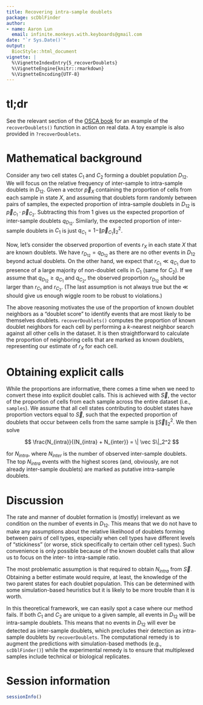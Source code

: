 ```yaml
---
title: Recovering intra-sample doublets 
package: scDblFinder
author: 
- name: Aaron Lun
  email: infinite.monkeys.with.keyboards@gmail.com
date: "`r Sys.Date()`"
output:
  BiocStyle::html_document
vignette: |
  %\VignetteIndexEntry{5_recoverDoublets}
  %\VignetteEngine{knitr::rmarkdown}
  %\VignetteEncoding{UTF-8}
---
```


# tl;dr

See the relevant section of the [OSCA book](https://osca.bioconductor.org/doublet-detection.html#doublet-detection-in-multiplexed-experiments) for an example of the `recoverDoublets()` function in action on real data.
A toy example is also provided in `?recoverDoublets`.

# Mathematical background

Consider any two cell states $C_1$ and $C_2$ forming a doublet population $D_{12}$.
We will focus on the relative frequency of inter-sample to intra-sample doublets in $D_{12}$.
Given a vector $\vec p_X$ containing the proportion of cells from each sample in state $X$, and assuming that doublets form randomly between pairs of samples, the expected proportion of intra-sample doublets in $D_{12}$ is $\vec p_{C_1} \cdot \vec p_{C_2}$.
Subtracting this from 1 gives us the expected proportion of inter-sample doublets $q_{D_{12}}$.
Similarly, the expected proportion of inter-sample doublets in $C_1$ is just $q_{C_1} =1 - \| \vec p_{C_1} \|_2^2$.

Now, let's consider the observed proportion of events $r_X$ in each state $X$ that are known doublets.
We have $r_{D_{12}} = q_{D_{12}}$ as there are no other events in $D_{12}$ beyond actual doublets.
On the other hand, we expect that $r_{C_1} \ll q_{C_1}$ due to presence of a large majority of non-doublet cells in $C_1$ (same for $C_2$).
If we assume that $q_{D_{12}} \ge q_{C_1}$ and $q_{C_2}$, the observed proportion $r_{D_{12}}$ should be larger than $r_{C_1}$ and $r_{C_2}$.
(The last assumption is not always true but the $\ll$ should give us enough wiggle room to be robust to violations.)

<!--
Counterexample for the assumption:

p_{C_1} = (0.6, 0.4)
p_{C_2} = (1, 0)
q_{C_1} = 1 - 0.52 = 0.48
q_{C_2} = 1 - 1 = 0
q_{D_{12}} = 1 - 0.6 = 0.4
-->

The above reasoning motivates the use of the proportion of known doublet neighbors as a "doublet score" to identify events that are most likely to be themselves doublets.
`recoverDoublets()` computes the proportion of known doublet neighbors for each cell by performing a $k$-nearest neighbor search against all other cells in the dataset.
It is then straightforward to calculate the proportion of neighboring cells that are marked as known doublets, representing our estimate of $r_X$ for each cell. 

# Obtaining explicit calls

While the proportions are informative, there comes a time when we need to convert these into explicit doublet calls.
This is achieved with $\vec S$, the vector of the proportion of cells from each sample across the entire dataset (i.e., `samples`).
We assume that all cell states contributing to doublet states have proportion vectors equal to $\vec S$, such that the expected proportion of doublets that occur between cells from the same sample is $\| \vec S\|_2^2$.
We then solve 

$$
\frac{N_{intra}}{(N_{intra} + N_{inter}} = \| \vec S\|_2^2
$$

for $N_{intra}$, where $N_{inter}$ is the number of observed inter-sample doublets.
The top $N_{intra}$ events with the highest scores (and, obviously, are not already inter-sample doublets) are marked as putative intra-sample doublets.

# Discussion

The rate and manner of doublet formation is (mostly) irrelevant as we condition on the number of events in $D_{12}$.
This means that we do not have to make any assumptions about the relative likelihood of doublets forming between pairs of cell types, especially when cell types have different levels of "stickiness" (or worse, stick specifically to certain other cell types).
Such convenience is only possible because of the known doublet calls that allow us to focus on the inter- to intra-sample ratio.

The most problematic assumption is that required to obtain $N_{intra}$ from $\vec S$.
Obtaining a better estimate would require, at least, the knowledge of the two parent states for each doublet population.
This can be determined with some simulation-based heuristics but it is likely to be more trouble than it is worth.

In this theoretical framework, we can easily spot a case where our method fails.
If both $C_1$ and $C_2$ are unique to a given sample, all events in $D_{12}$ will be intra-sample doublets.
This means that no events in $D_{12}$ will ever be detected as inter-sample doublets, which precludes their detection as intra-sample doublets by `recoverDoublets`.
The computational remedy is to augment the predictions with simulation-based methods (e.g., `scDblFinder()`) while the experimental remedy is to ensure that multiplexed samples include technical or biological replicates.

# Session information {-}

```r
sessionInfo()
```

